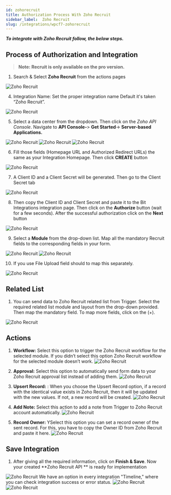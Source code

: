 ```yaml
---
id: zohorecruit
title: Authorization Process With Zoho Recruit
sidebar_label:  Zoho Recruit
slug: /integrations/wpcf7-zohorecruit
---
```



***To integrate with Zoho Recruit follow, the below steps.***


## Process of Authorization and Integration
> **Note: Recruit is only available on the pro version.**

1.	Search & Select **Zoho Recruit** from the actions pages
 <Image src="actions/zoho-recruit/_select-zoho-recruit" alt="Zoho Recruit" w="1020" h="350" />

4.	Integration Name: Set the proper integration name Default it's taken “Zoho Recruit”.
 <Image src="actions/zoho-recruit/_integration-name" alt="Zoho Recruit" w="1020" h="350" />

5. Select a data center from the dropdown. Then click on the *Zoho API Console*. Navigate to **API Console-**> **Get Started**-> **Server-based Applications.** 
 <Image src="actions/zoho-recruit/_select-data-center" alt="Zoho Recruit" w="1020" h="350" />
 <Image src="actions/zoho-recruit/_get-started" alt="Zoho Recruit" w="1020" h="350" />
 <Image src="actions/zoho-recruit/_server-based-applications" alt="Zoho Recruit" w="1020" h="350" />


6.	Fill those fields (Homepage URL and Authorized Redirect URLs) the same as your Integration Homepage. Then click **CREATE** button
 <Image src="actions/zoho-recruit/_create-api" alt="Zoho Recruit" w="1020" h="350" />

 
7.	A Client ID and a Client Secret will be generated. Then go to the Client Secret tab
 <Image src="actions/zoho-recruit/_client-id-and-secret" alt="Zoho Recruit" w="1020" h="300" />

8.	Then copy the Client ID and Client Secret and paste it to the Bit Integrations integration page. Then click on the **Authorize** button (wait for a few seconds). After the successful authorization click on the **Next** button
 <Image src="actions/zoho-recruit/_authorization" alt="Zoho Recruit" w="1020" h="300" />

9.	Select a **Module** from the drop-down list. Map all the mandatory Recruit fields to the corresponding fields in your form.
 <Image src="actions/zoho-recruit/_select-module" alt="Zoho Recruit" w="1020" h="300" />
 <Image src="actions/zoho-recruit/_field-mapping" alt="Zoho Recruit" w="1020" h="300" />

10. If you use File Upload field should to map this separately.
 <Image src="actions/zoho-recruit/_attachments" alt="Zoho Recruit" w="1020" h="300" />
 
## Related List

 1. You can send data to Zoho Recruit related list from Trigger. Select the required related list module and layout from the drop-down provided. Then map the mandatory field. To map more fields, click on the (+).
   <Image src="actions/zoho-recruit/_related-list" alt="Zoho Recruit" w="1020" h="350" />

## Actions

1. **Workflow:** Select this option to trigger the Zoho Recruit workflow for the selected module. If you didn’t select this option Zoho Recruit workflow for the selected module doesn’t work.
   <Image src="actions/zoho-recruit/_workflow-actions" alt="Zoho Recruit" w="1020" h="350" />

2. **Approval:** Select this option to automatically send form data to your Zoho Recruit approval list instead of adding them.
    <Image src="actions/zoho-recruit/_approval-actions" alt="Zoho Recruit" w="1020" h="350" />

3. **Upsert Record:** : When you choose the Upsert Record option, if a record with the identical value exists in Zoho Recruit, then it will be updated with the new values. If not, a new record will be created.
   <Image src="actions/zoho-recruit/_upsert-record-actions" alt="Zoho Recruit" w="1020" h="350" />

4. **Add Note:** Select this action to add a note from Trigger to Zoho Recruit account automatically.
   <Image src="actions/zoho-recruit/_add-notes-actions" alt="Zoho Recruit" w="1020" h="350" />

5. **Record Owner:** YSelect this option you can set a record owner of the sent record. For this, you have to copy the Owner ID from Zoho Recruit and paste it here.
   <Image src="actions/zoho-recruit/_record-owner-actions" alt="Zoho Recruit" w="1020" h="350" />

## Save Integration
  1. After giving all the required information, click on **Finish & Save**. Now your created **Zoho Recruit API ** is ready for implementation 
   <Image src="actions/zoho-recruit/_finish-and-save" alt="Zoho Recruit" w="1020" h="350" />
  We have an option in every integration "Timeline," where you can check integration success or error status.
      <Image src="actions/zoho-recruit/_integrations-dashbord" alt="Zoho Recruit" w="1020" h="350" />
      <Image src="actions/zoho-recruit/_timeline" alt="Zoho Recruit" w="1020" h="350" />
